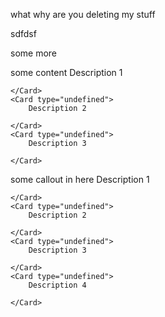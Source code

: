 what why are you deleting my stuff

sdfdsf

some more

<Card type="undefined">
    some content

</Card>

<CardGroup cols="2">
    <Card type="undefined">
        Description 1

    </Card>
    <Card type="undefined">
        Description 2

    </Card>
    <Card type="undefined">
        Description 3

    </Card>

</CardGroup>
<Callout type="note">
    some callout in here

</Callout>
<CardGroup cols="2">
    <Card type="undefined">
        Description 1

    </Card>
    <Card type="undefined">
        Description 2

    </Card>
    <Card type="undefined">
        Description 3

    </Card>
    <Card type="undefined">
        Description 4

    </Card>

</CardGroup>

